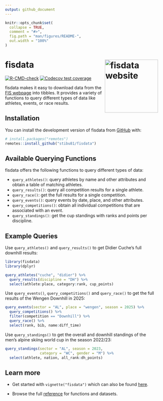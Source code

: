 ```yaml
---
output: github_document
---
```


<!-- README.md is generated from README.Rmd. Please edit that file -->

```r
knitr::opts_chunk$set(
  collapse = TRUE,
  comment = "#>",
  fig.path = "man/figures/README-",
  out.width = "100%"
)
```

# fisdata <a href="https://stibu81.github.io/fisdata/"><img src="man/figures/logo.png" align="right" width="175" alt="fisdata website" /></a>

<!-- badges: start -->
[![R-CMD-check](https://github.com/stibu81/fisdata/actions/workflows/R-CMD-check.yaml/badge.svg)](https://github.com/stibu81/fisdata/actions/workflows/R-CMD-check.yaml)
[![Codecov test coverage](https://codecov.io/gh/stibu81/fisdata/graph/badge.svg)](https://app.codecov.io/gh/stibu81/fisdata)
<!-- badges: end -->

fisdata makes it easy to download data from the 
[FIS webpage](https://www.fis-ski.com) into tibbles. It provides a variety
of functions to query different types of data like athletes, events, or
race results.


## Installation

You can install the development version of fisdata from
[GitHub](https://github.com/) with:

``` r
# install.packages("remotes")
remotes::install_github("stibu81/fisdata")
```


## Available Querying Functions

fisdata offers the following functions to query different types of data:

* `query_athletes()`: query athletes by name and other attributes and obtain
  a table of matching athletes.
* `query_results()`: query all competition results for a single athlete.
* `query_race()`: get the full results for a single competition.
* `query_events()`: query events by date, place, and other attributes.
* `query_competitions()`: obtain all individual competitions that are
  associated with an event.
* `query_standings()`: get the cup standings with ranks and points per
  discipline.


## Example Queries

Use `query_athletes()` and `query_results()` to get Didier Cuche's full downhill
results:

```r
library(fisdata)
library(dplyr)

query_athletes("cuche", "didier") %>% 
  query_results(discipline = "DH") %>% 
  select(athlete:place, category:rank, cup_points)
```

Use `query_events()`, `query_competitions()` and `query_race()` to get
the full results of the Wengen Downhill in 2025:

```r
query_events(sector = "AL", place = "wengen", season = 2025) %>% 
  query_competitions() %>% 
  filter(competition == "Downhill") %>% 
  query_race() %>% 
  select(rank, bib, name:diff_time)
```

Use `query_standings()` to get the overall and downhill standings of the men's
alpine skiing world cup in the season 2022/23:

```r
query_standings(sector = "AL", season = 2023,
                category = "WC", gender = "M") %>% 
  select(athlete, nation, all_rank:dh_points)
```


## Learn more

* Get started with `vignette("fisdata")` which can also be found
  [here](https://stibu81.github.io/fisdata/articles/fisdata.html).
  
* Browse the full [reference](https://stibu81.github.io/fisdata/reference/)
  for functions and datasets.
